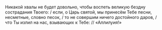 Никакой хвалы не будет довольно, чтобы воспеть великую бездну сострадания Твоего: / если, о Царь святой, мы принесём Тебе песни, несметные, словно песок, / то не совершим ничего достойного даров, / что Ты излил на нас, взывающих к Тебе: // «Аллилуия!»
